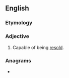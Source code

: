 ==English==

===Etymology===
{{confix|en|re|sale|able}}

===Adjective===
{{en-adj|-}}

# Capable of being [[resell|resold]].

===Anagrams===
* {{anagrams|en|be all ears|laserable}}